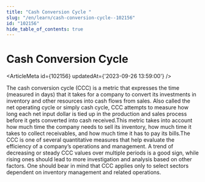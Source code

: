 ```yaml
---
title: "Cash Conversion Cycle "
slug: "/en/learn/cash-conversion-cycle--102156"
id: "102156"
hide_table_of_contents: true
---
```



# Cash Conversion Cycle 

<ArticleMeta id={102156} updatedAt={'2023-09-26 13:59:00'} />
<div className='border-solid border-b border-t-0 my-4 border-[var(--ifm-color-gray-300)]' />

The cash conversion cycle (CCC) is a metric that expresses the time (measured in days) that it takes for a company to convert its investments in inventory and other resources into cash flows from sales. Also called the net operating cycle or simply cash cycle, CCC attempts to measure how long each net input dollar is tied up in the production and sales process before it gets converted into cash received.This metric takes into account how much time the company needs to sell its inventory, how much time it takes to collect receivables, and how much time it has to pay its bills.The CCC is one of several quantitative measures that help evaluate the efficiency of a company’s operations and management. A trend of decreasing or steady CCC values over multiple periods is a good sign, while rising ones should lead to more investigation and analysis based on other factors. One should bear in mind that CCC applies only to select sectors dependent on inventory management and related operations.
